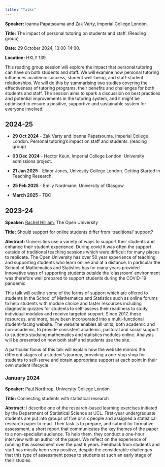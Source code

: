 ```yaml
---
title: "Talks"
---
```


:::{.callout-note title="Upcoming Talk"}
**Speaker:** Ioanna Papatsouma and Zak Varty, Imperial College London.

**Title:** The impact of personal tutoring on students and staff. (Reading group)

**Date:** 29 October 2024, 13:00-14:00. 

**Location:** HXLY 139.

This reading group session will explore the impact that personal tutoring can have on both students and staff. We will examine how personal tutoring influences academic success, student well-being, and staff-student relationships. We will do this by summarising two studies covering the effectiveness of tutoring programs, their benefits and challenges for both students and staff. The session aims to spark a discussion on best practices and potential improvements in the tutoring system, and it might be optimised to ensure a positive, supportive and sustainable system for everyone involved.

:::

## 2024-25 

- **29 Oct 2024** - Zak Varty and Ioanna Papatsouma, Imperial College London. Personal tutoring's impact on staff and students. (reading group)
- **03 Dec 2024** - Hector Keun, Imperial College London. University admissions project.

- **21 Jan 2025** - Elinor Jones, Univesity College London. Getting Started in Teaching Research.
- **25 Feb 2025** - Emily Nordmann, University of Glasgow.
- **March 2025** - TBC 



## 2023-24

**Speaker:** [Rachel Hilliam](https://www.open.ac.uk/people/rmh285), The Open University

**Title:** Should support for online students differ from ‘traditional’ support?

**Abstract:** Universities use a variety of ways to support their students and enhance their student experience. During covid it was often the support outside of traditional teaching sessions which were difficult for many places to replicate. The Open University has over 50 year experience of teaching and supporting students who learn online and at a distance. In particular the School of Mathematics and Statistics has for many years provided innovative ways of supporting students outside the ‘classroom’ environment was therefore well prepared to support students during the COVID-19 pandemic.

This talk will outline some of the forms of support which are offered to students in the School of Mathematics and Statistics  such as online forums to help students with module choice and taster resources including diagnostic quizzes for students to self-assess their readiness to study individual modules and receive targeted support. Since 2017, these resources, and more, have been incorporated into a multi-functional student-facing website. The website enables all units, both academic and non-academic, to provide consistent academic, pastoral and social support to students studying mathematics and statistics modules online. Analysis will be presented on how both staff and students use the site. 

A particular focus of this talk will explain how the website mirrors the different stages of a student’s journey, providing a one-stop shop for students to self-serve and obtain appropriate support at each point in their own student lifecycle.


### January 2024

**Speaker:** [Paul Northrop](https://www.ucl.ac.uk/statistics/people/paulnorthrop), University College London. 

**Title:** Connecting students with statistical research 

**Abstract:** I describe one of the research-based learning exercises initiated by the Department of Statistical Science at UCL. First-year undergraduate students are put into groups of five or six people and assigned a statistical research paper to read. Their task is to prepare, and submit for formative assessment, a short report that communicates the key themes of the paper to a non-specialist audience. To help them, they conduct a one-hour interview with an author of the paper. We reflect on the experience of running this assessment over the past 9 years. Feedback from students and staff has mostly been very positive, despite the considerable challenges that this type of assessment poses to students at such an early stage of their studies. 

